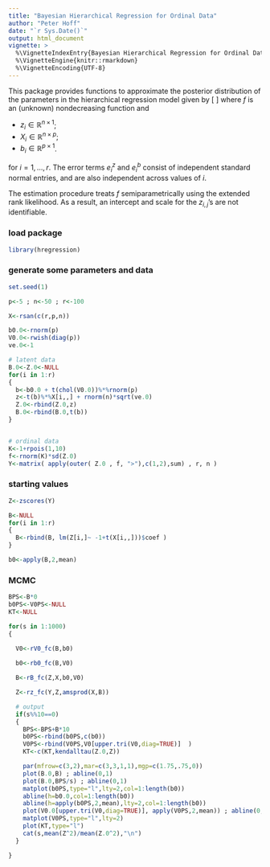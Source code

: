 ```yaml
---
title: "Bayesian Hierarchical Regression for Ordinal Data"
author: "Peter Hoff"
date: "`r Sys.Date()`"
output: html_document
vignette: >
  %\VignetteIndexEntry{Bayesian Hierarchical Regression for Ordinal Data}
  %\VignetteEngine{knitr::rmarkdown}
  %\VignetteEncoding{UTF-8}
---
```


This package provides functions to approximate the posterior
distribution of the parameters in the hierarchical
regression  model given by
\[
\begin{align*}
y_{i,j} & = f(z_{i,j})  \\
z_i & =  X_i b_i + e^z_i,   \\
\text{vec}(b_i) & = \text{vec}(b_0)  + V_0^{1/2} e^b_i
\end{align*}
\]
where $f$ is an (unknown) nondecreasing function and

- $z_i\in \mathbb R^{n\times 1}$;
- $X_i\in \mathbb R^{n\times p}$;
- $b_i\in \mathbb R^{p\times 1}$.


for $i=1,\ldots,r$.
The error terms $e^z_i$ and $e^b_i$
consist of independent standard normal entries, and
are also independent
across values of $i$.

The estimation procedure treats $f$ semiparametrically using the
extended rank likelihood. As a result, 
an intercept and scale for the $z_{i,j}$'s are not identifiable.




### load package
```r
library(hregression)
```



### generate some parameters and data
```r
set.seed(1) 

p<-5 ; n<-50 ; r<-100

X<-rsan(c(r,p,n)) 

b0.0<-rnorm(p)  
V0.0<-rwish(diag(p)) 
ve.0<-1

# latent data
B.0<-Z.0<-NULL 
for(i in 1:r)
{
  b<-b0.0 + t(chol(V0.0))%*%rnorm(p) 
  z<-t(b)%*%X[i,,] + rnorm(n)*sqrt(ve.0) 
  Z.0<-rbind(Z.0,z) 
  B.0<-rbind(B.0,t(b)) 
}


# ordinal data
K<-1+rpois(1,10) 
f<-rnorm(K)*sd(Z.0) 
Y<-matrix( apply(outer( Z.0 , f, ">"),c(1,2),sum) , r, n )
```


### starting values 
```r
Z<-zscores(Y)

B<-NULL 
for(i in 1:r)
{
  B<-rbind(B, lm(Z[i,]~ -1+t(X[i,,]))$coef ) 
}

b0<-apply(B,2,mean) 
```

### MCMC 
```r
BPS<-B*0 
b0PS<-V0PS<-NULL
KT<-NULL

for(s in 1:1000)
{
  
  V0<-rV0_fc(B,b0) 

  b0<-rb0_fc(B,V0) 

  B<-rB_fc(Z,X,b0,V0)

  Z<-rz_fc(Y,Z,amsprod(X,B)) 

  # output  
  if(s%%10==0) 
  {
    BPS<-BPS+B*10
    b0PS<-rbind(b0PS,c(b0))
    V0PS<-rbind(V0PS,V0[upper.tri(V0,diag=TRUE)]  ) 
    KT<-c(KT,kendalltau(Z.0,Z))

    par(mfrow=c(3,2),mar=c(3,3,1,1),mgp=c(1.75,.75,0))
    plot(B.0,B) ; abline(0,1) 
    plot(B.0,BPS/s) ; abline(0,1) 
    matplot(b0PS,type="l",lty=2,col=1:length(b0)) 
    abline(h=b0.0,col=1:length(b0)) 
    abline(h=apply(b0PS,2,mean),lty=2,col=1:length(b0))
    plot(V0.0[upper.tri(V0,diag=TRUE)], apply(V0PS,2,mean)) ; abline(0,1) 
    matplot(V0PS,type="l",lty=2) 
    plot(KT,type="l") 
    cat(s,mean(Z^2)/mean(Z.0^2),"\n") 
  }

}
```
